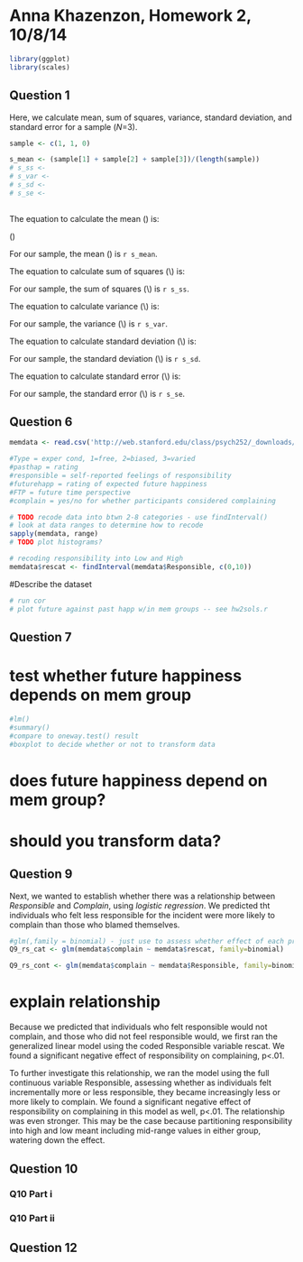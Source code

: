 Anna Khazenzon, Homework 2, 10/8/14
=================================
``` r
library(ggplot)
library(scales)
```

Question 1
---------------------------------
Here, we calculate mean, sum of squares, variance, standard deviation, and standard error for a sample (_N_=3).

``` r
sample <- c(1, 1, 0)

s_mean <- (sample[1] + sample[2] + sample[3])/(length(sample))
# s_ss <- 
# s_var <- 
# s_sd <-
# s_se <- 
  

```
The equation to calculate the mean \(\mu\) is:

\(\Sigma \)

For our sample, the mean \(\mu\) is `r s_mean`.

The equation to calculate sum of squares \(\\) is:

For our sample, the sum of squares \(\\) is `r s_ss`.

The equation to calculate variance \(\\) is:

For our sample, the variance \(\\) is `r s_var`.

The equation to calculate standard deviation \(\\) is:

For our sample, the standard deviation \(\\) is `r s_sd`.

The equation to calculate standard error \(\\) is:

For our sample, the standard error \(\\) is `r s_se`.

Question 6
---------------------------------
``` r
memdata <- read.csv('http://web.stanford.edu/class/psych252/_downloads/hw2data.csv',header=T, sep=',')

#Type = exper cond, 1=free, 2=biased, 3=varied
#pasthap = rating
#responsible = self-reported feelings of responsibility
#futurehapp = rating of expected future happiness
#FTP = future time perspective
#complain = yes/no for whether participants considered complaining

# TODO recode data into btwn 2-8 categories - use findInterval()
# look at data ranges to determine how to recode
sapply(memdata, range)
# TODO plot histograms? 

# recoding responsibility into Low and High
memdata$rescat <- findInterval(memdata$Responsible, c(0,10))
```

#Describe the dataset
``` r
# run cor
# plot future against past happ w/in mem groups -- see hw2sols.r
```

Question 7
---------------------------------
# test whether future happiness depends on mem group
``` r
#lm()
#summary()
#compare to oneway.test() result
#boxplot to decide whether or not to transform data
```
# does future happiness depend on mem group?
# should you transform data?

Question 9
---------------------------------
Next, we wanted to establish whether there was a relationship between _Responsible_ and _Complain_, using _logistic regression_. We predicted tht individuals who felt less responsible for the incident were more likely to complain than those who blamed themselves.

``` r
#glm(,family = binomial) - just use to assess whether effect of each predictor var on dependent categorical var significant -- see shw2sols.r
Q9_rs_cat <- glm(memdata$complain ~ memdata$rescat, family=binomial)

Q9_rs_cont <- glm(memdata$complain ~ memdata$Responsible, family=binomial)
```

# explain relationship

Because we predicted that individuals who felt responsible would not complain, and those who did not feel responsible would, we first ran the generalized linear model using the coded Responsible variable rescat. We found a significant negative effect of responsibility on complaining, p<.01. 

To further investigate this relationship, we ran the model using the full continuous variable Responsible, assessing whether as individuals felt incrementally more or less responsible, they became increasingly less or more likely to complain. We found a significant negative effect of responsibility on complaining in this model as well, p<.01. The relationship was even stronger. This may be the case because partitioning responsibility into high and low meant including mid-range values in either group, watering down the effect.


Question 10
---------------------------------
### Q10 Part i

### Q10 Part ii

Question 12
---------------------------------